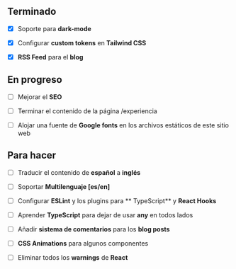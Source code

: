 ## Terminado

- [x] Soporte para **dark-mode**

- [x] Configurar **custom tokens** en **Tailwind CSS**

- [x] **RSS Feed** para el **blog**

## En progreso

- [ ] Mejorar el **SEO**

- [ ] Terminar el contenido de la página <Link href={DATA.routes.RESUME}>/experiencia</Link>

- [ ] Alojar una fuente de **Google fonts** en los archivos estáticos de este sitio web

## Para hacer

- [ ] Traducir el contenido de **español** a **inglés**

- [ ] Soportar **Multilenguaje [es/en]**

- [ ] Configurar **ESLint** y los plugins para ** TypeScript** y
      **React Hooks**

- [ ] Aprender **TypeScript** para dejar de usar **any** en todos
      lados

- [ ] Añadir **sistema de comentarios** para los **blog posts**

- [ ] **CSS Animations** para algunos componentes

- [ ] Eliminar todos los **warnings** de **React**
